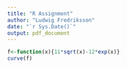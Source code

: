 ```yaml
---
title: "R Assignment"
author: "Ludwig Fredriksson"
date: "`r Sys.Date()`"
output: pdf_document
---
```





```r
f<-function(x){11*sqrt(x)-12*exp(x)}
curve(f)

```